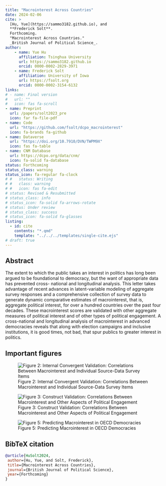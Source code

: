 ```yaml
---
title: "Macrointerest Across Countries"
date: 2024-02-06
cite: >
  [Hu, Yue](https://sammo3182.github.io), and
  **Frederick Solt**. 
  Forthcoming.
  "Macrointerest Across Countries."
  _British Journal of Political Science_.
author:
    - name: Yue Hu
      affiliation: Tsinghua University
      url: https://sammo3182.github.io
      orcid: 0000-0002-2829-3971
    - name: Frederick Solt
      affiliation: University of Iowa
      url: https://fsolt.org
      orcid: 0000-0002-3154-6132
links:
# - name: Final version
#   url: ""
#   icon: fas fa-scroll
- name: Preprint
  url: /papers/solt2023_pre
  icon: far fa-file-pdf
- name: Code
  url: "https://github.com/fsolt/dcpo_macrointerest"
  icon: fa-brands fa-github
- name: Dataverse
  url: "https://doi.org/10.7910/DVN/TWPM9X"
  icon: fas fa-table
- name: CNM Database
  url: https://dcpo.org/data/cnm/
  icon: fa-solid fa-database
status: Forthcoming
status_class: warning
status_icon: fa-regular fa-clock
# #   status: Writing
# #   class: warning
# #   icon: fas fa-edit
# status: Revised & Resubmitted
# status_class: info
# status_icon: fa-solid fa-arrows-rotate
# status: Under review
# status_class: success
# status_icon: fa-solid fa-glasses
listing:
  - id: cite
    contents: "*.qmd"
    template: "../../../templates/single-cite.ejs"
# draft: true
---
```


:::{#cite}
:::


## Abstract

The extent to which the public takes an interest in politics has long been argued to be foundational to democracy, but the want of appropriate data has prevented cross- national and longitudinal analysis. This letter takes advantage of recent advances in latent-variable modeling of aggregate survey responses and a comprehensive collection of survey data to generate dynamic comparative estimates of macrointerest, that is, aggregate political interest, for over a hundred countries over the past four decades. These macrointerest scores are validated with other aggregate measures of political interest and of other types of political engagement. A cross-national and longitudinal analysis of macrointerest in advanced democracies reveals that along with election campaigns and inclusive institutions, it is good times, not bad, that spur publics to greater interest in politics.

## Important figures

![Figure 2: Internal Convergent Validation: Correlations Between Macrointerest and Individual Source-Data Survey Items](macrointerest_fig2.png)

![Figure 3: Construct Validation: Correlations Between Macrointerest and Other Aspects of Political Engagement](macrointerest_fig3.png)

![Figure 5: Predicting Macrointerest in OECD Democracies](macrointerest_fig5.png)

## BibTeX citation

```bibtex
@article{HuSolt2024,
 author={Hu, Yue, and Solt, Frederick},
 title={Macrointerest Across Countries},
 journal={British Journal of Political Science},
 year={Forthcoming}
}
```

